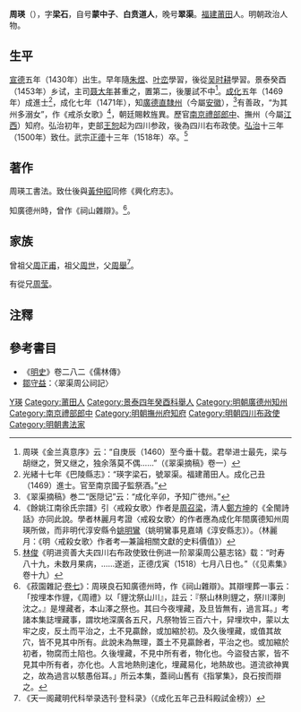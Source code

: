 {{Otheruses|other=名为周瑛的其他人物|周瑛}}
{{明清人物信息框
| 姓名 = 周瑛
| 原名 =
| 圖片名稱 = 
| 圖片大小 = 220px
| 圖片說明 = 
| 最高職務 = 四川右布政使
| 最高散阶 =
| 國家 = 大明
| 爵位 =
| 籍貫 = [[福建|福建]][[莆田縣|莆田縣]]
| 族裔 = 漢族
| 旗籍 = 
| 字號 = 字梁石
| 室名 = 
| 諡號 = 
| 出生日期 = [[宣德|宣德]]五年（1430年）
| 出生地點 = 
| 逝世日期 = [[正德_(明朝)|正德]]十三年（1518年）
| 逝世地點 = 
| 墓葬 =
| 配偶 =
| 親屬 = 
| 出身 = 
*成化五年己丑科進士出身
| 經歷 = 
| 著作 =
}}

'''周瑛'''（{{bd|1430年||1518年|catIdx=Z周}}），字'''梁石'''，自号'''蒙中子'''、'''白贲道人'''，晚号'''翠渠'''。[[福建|福建]][[莆田|莆田]]人。明朝政治人物。

==生平== 
[[宣德|宣德]]五年（1430年）出生。早年隨[[朱煜|朱煜]]、[[叶峦|叶峦]]學習，後從[[吴时耕|吴时耕]]學習。景泰癸酉（1453年）乡试，主司[[聂大年|聂大年]]甚重之，置第二，後屢試不中<ref>周瑛《金兰真意序》云：“自庚辰（1460）至今垂十载。君举进士最先，梁与胡继之，贺又继之，独余落莫不偶……”（《翠渠摘稿》卷一）</ref>。[[成化|成化]]五年（1469年）成進士<ref>光緒十七年《巴陵縣志》：“瑛字梁石，號翠渠。福建莆田人。成化己丑（1469）進士。官至南京國子監祭酒。”</ref>，成化七年（1471年），知[[廣德縣|廣德直隸州]]（今屬[[安徽|安徽]]），<ref>《翠渠摘稿》巻二“医隠记”云：“成化辛卯，予知广徳州。”</ref>有善政，“为其州多溺女”，作《戒杀女歌》<ref>《餘姚江南徐氏宗譜》引〈戒殺女歌〉作者是[[周召梁|周召梁]]，清人[[鄭方坤|鄭方坤]]的《全閩詩話》亦同此說。學者林麗月考證〈戒殺女歌〉的作者應為成化年間廣德知州周瑛所做，而非明代淳安縣令[[姚明鸞|姚明鸞]]（姚明鸞事見嘉靖《淳安縣志》）。（林麗月：《明〈戒殺女歌〉作者考—兼論相關文獻的史料價值》）</ref>，朝廷賜敕旌異。歷官[[南京|南京]][[禮部|禮部]][[郎中|郎中]]、撫州（今屬[[江西|江西]]）知府。弘治初年，吏部[[王恕|王恕]]起为四川参政，後為四川右布政使。[[弘治|弘治]]十三年（1500年）致仕。武宗[[正德_(明朝)|正德]]十三年（1518年）卒。<ref>[[林俊|林俊]]《明进资善大夫四川右布政使致仕例进一阶翠渠周公墓志铭》载：“时寿八十九，未数月果病，……遂逝，正德戊寅（1518）七月八日也。”（《见素集》卷十九）</ref>

==著作==
周瑛工書法。致仕後與[[黃仲昭|黃仲昭]]同修《興化府志》。

知廣德州時，曾作《祠山雜辯》。<ref>《菽園雜記·[[s:菽園雜記/卷07|卷七]]》：周瑛良石知廣德州時，作《祠山雜辯》。其辯埋葬一事云：「按埋本作貍，《周禮》以「貍沈祭山川』，註云：『祭山林則貍之，祭川澤則沈之。』是埋藏者，本山澤之祭也。其曰今夜埋藏，及旦皆無有，過言耳。」考諸本集誌埋藏事，謂坎地深廣各五尺，凡祭物皆三百六十，舁埋坎中，蒙以太牢之皮，反土而平治之，土不見贏餘，或加縮於初。及久後埋藏，或值其故穴，皆不見其中所有。此說未為無理，蓋土不見贏餘者，平治之也。或加縮於初者，物腐而土陷也。久後埋藏，不見中所有者，物化也。今盜發古冢，皆不見其中所有者，亦化也。人言地熱則速化，埋藏易化，地熱故也。道流欲神異之，故為過言以駭愚俗耳。」所云本集，蓋祠山舊有《指掌集》，良石按而辯之。</ref>。

==家族==
曾祖父[[周正甫|周正甫]]，祖父[[周世|周世]]，父[[周舉|周舉]]<ref>《天一阁藏明代科举录选刊·登科录》（《成化五年己丑科殿試金榜》）</ref>。

有從兄[[周莹|周莹]]。

==注釋==
{{reflist|2}}
==參考書目==
* 《[[明史|明史]]》卷二八二《儒林傳》
*[[鄒守益|鄒守益]]：〈翠渠周公祠記〉

{{start box}}
{{s-off}}
{{s-before|[[陸鳳|陸鳳]]}}
{{s-title|明朝廣德州知州|成化年間}}
{{s-after|[[藍洪|藍洪]]}}
{{end box}}

{{成化五年己丑科殿試金榜}}

{{Authority control}}

{{DEFAULTSORT:Zhou周}}
[[Category:周姓|Y瑛]]
[[Category:莆田人|Category:莆田人]]
[[Category:景泰四年癸酉科舉人|Category:景泰四年癸酉科舉人]]
[[Category:明朝廣德州知州|Category:明朝廣德州知州]]
[[Category:南京禮部郎中|Category:南京禮部郎中]]
[[Category:明朝撫州府知府|Category:明朝撫州府知府]]
[[Category:明朝四川布政使|Category:明朝四川布政使]]
[[Category:明朝書法家|Category:明朝書法家]]
